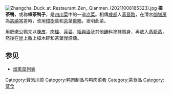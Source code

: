 {{Unreferenced |time=2008-10-09T17:24:41+00:00 }}
[[File:Zhangcha_Duck_at_Restaurant_Zen,_Qianmen_(20211008185323).jpg|thumb]]
'''樟茶鴨'''，或称'''樟茶鸭子'''，是[[四川菜|四川菜]]中的一道[[凉菜|凉菜]]。相傳[[成都|成都]]人[[黃晉臨|黃晉臨]]，在清宮[[御膳房|御膳房]]為[[慈禧|慈禧]]當差時，改用[[樟樹|樟樹]]葉和[[茶|茶]]葉[[熏|熏]][[鴨|鴨]]，发明此菜。

用肥嫩公鴨先以[[陳皮|陳皮]]、[[肉桂|肉桂]]、[[芫荽|芫荽]]、[[紹興酒|紹興酒]]及其他[[醃|醃]]料塗抹鴨身，再放入[[蒸籠|蒸籠]][[蒸|蒸]]，然後在[[炭|炭]]上撒上樟木碎和茶葉慢煙燻。

==参见==
*[[烟熏菜列表|烟熏菜列表]]
{{Chinese food-stub}}

[[Category:蓉派川菜|Category:蓉派川菜]]
[[Category:鸭肉制品与鸭肉菜肴|Category:鸭肉制品与鸭肉菜肴]]
[[Category:茶食品|Category:茶食品]]
[[Category:蒸食|Category:蒸食]]